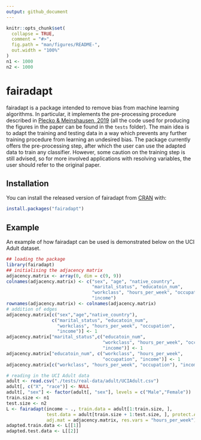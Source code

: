 ```yaml
---
output: github_document
---
```


<!-- README.md is generated from README.Rmd. Please edit that file -->

```r
knitr::opts_chunk$set(
  collapse = TRUE,
  comment = "#>",
  fig.path = "man/figures/README-",
  out.width = "100%"
)
n1 <- 1000
n2 <- 1000
```
# fairadapt

fairadapt is a package intended to remove bias from machine learning algorithms. In particular, it implements the pre-processing procedure described in [Plecko & Meinshausen, 2019](https://arxiv.org/abs/1911.06685) (all the code used for producing the figures in the paper can be found in the `tests` folder). The main idea is to adapt the training and testing data in a way which prevents any further training procedure from learning an undesired bias. The package currently offers the pre-processing step, after which the user can use the adapted data to train any classifier. However, some caution on the training step is still advised, so for more involved applications with resolving variables, the user should refer to the original paper.

## Installation

You can install the released version of fairadapt from [CRAN](https://CRAN.R-project.org) with:

``` r
install.packages("fairadapt")
```

## Example

An example of how fairadapt can be used is demonstrated below on the UCI Adult dataset.

```r
## loading the package
library(fairadapt)
## initialising the adjacency matrix
adjacency.matrix <- array(0, dim = c(9, 9))
colnames(adjacency.matrix) <- c("sex", "age", "native_country",
                                "marital_status", "educatoin_num",
                                "workclass", "hours_per_week", "occupation",
                                "income")
rownames(adjacency.matrix) <- colnames(adjacency.matrix)
# addition of edges
adjacency.matrix[c("sex","age","native_country"),
                 c("marital_status", "educatoin_num",
                   "workclass", "hours_per_week", "occupation",
                   "income")] <- 1
adjacency.matrix["marital_status",c("educatoin_num",
                                    "workclass", "hours_per_week", "occupation",
                                    "income")] <- 1
adjacency.matrix["educatoin_num", c("workclass", "hours_per_week",
                                    "occupation", "income")] <- 1
adjacency.matrix[c("workclass", "hours_per_week", "occupation"), "income"] <- 1

# reading in the UCI Adult data
adult <- read.csv("./tests/real-data/adult/UCIAdult.csv")
adult[, c("X", "race")] <- NULL
adult[, "sex"] <- factor(adult[, "sex"], levels = c("Male","Female"))
train.size <- n1
test.size <- n2
L <- fairadapt(income ~ ., train.data = adult[1:train.size, ],
               test.data = adult[train.size + 1:test.size, ], protect.A = "sex",
               adj.mat = adjacency.matrix, res.vars = "hours_per_week")
adapted.train.data <- L[[1]]
adapted.test.data <- L[[2]]
```
